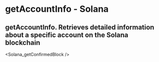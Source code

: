 # getAccountInfo - Solana

## getAccountInfo.  Retrieves detailed information about a specific account on the Solana blockchain


<Solana_getConfirmedBlock />
